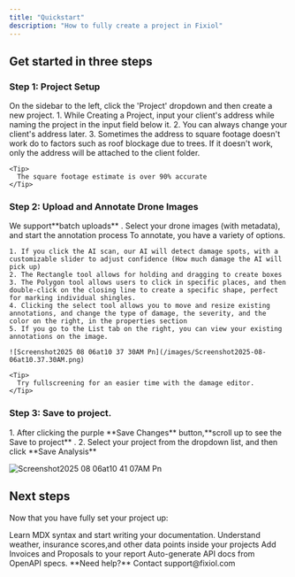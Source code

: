 ```yaml
---
title: "Quickstart"
description: "How to fully create a project in Fixiol"
---
```


## Get started in three steps

### Step 1: Project Setup

<AccordionGroup>
  <Accordion title="Create a Project" icon="folder">
    On the sidebar to the left, click the 'Project' dropdown and then create a new project.
  </Accordion>
  <Accordion title="Attach address" icon="people-roof">
    1. While Creating a Project, input your client's address while naming the project in the input field below it.
    2. You can always change your client's address later.
    3. Sometimes the address to square footage doesn't work do to factors such as roof blockage due to trees. If it doesn't work, only the address will be attached to the client folder.

    <Tip>
      The square footage estimate is over 90% accurate
    </Tip>
  </Accordion>
</AccordionGroup>

### Step 2: Upload and Annotate Drone Images

<AccordionGroup>
  <Accordion title="In the sidebar, navigate to the Upload section" icon="upload">
    We support**batch uploads** . Select your drone images (with metadata), and start the annotation process
  </Accordion>
  <Accordion title="Annotate your drone images" icon="paintbrush-pencil">
    To annotate, you have a variety of options.

    1. If you click the AI scan, our AI will detect damage spots, with a customizable slider to adjust confidence (How much damage the AI will pick up)
    2. The Rectangle tool allows for holding and dragging to create boxes
    3. The Polygon tool allows users to click in specific places, and then double-click on the closing line to create a specific shape, perfect for marking individual shingles.
    4. Clicking the select tool allows you to move and resize existing annotations, and change the type of damage, the severity, and the color on the right, in the properties section
    5. If you go to the List tab on the right, you can view your existing annotations on the image.

    ![Screenshot2025 08 06at10 37 30AM Pn](/images/Screenshot2025-08-06at10.37.30AM.png)

    <Tip>
      Try fullscreening for an easier time with the damage editor.
    </Tip>
  </Accordion>
</AccordionGroup>

### Step 3: Save to project.

<Accordion title="Publish your docs" icon="rocket">
  1. After clicking the purple **Save Changes** button,**scroll up to see the Save to project** .
  2. Select your project from the dropdown list, and then click **Save Analysis**

  ![Screenshot2025 08 06at10 41 07AM Pn](/images/Screenshot2025-08-06at10.41.07AM.png)
</Accordion>

## Next steps

Now that you have fully set your project up:

<CardGroup cols={2}>
  <Card title="Create Reports" icon="newspaper" href="/essentials/markdown">
    Learn MDX syntax and start writing your documentation.
  </Card>
  <Card title="Project Statistics Overview" icon="diagram-project" href="/essentials/settings">
    Understand weather, insurance scores,and other data points inside your projects
  </Card>
  <Card title="Create Comprehensive Reports" icon="hammer-brush" href="/essentials/code">
    Add Invoices and Proposals to your report
  </Card>
  <Card title="Roof Measure Pro" icon="ruler" color="#ff0000" href="/api-reference/introduction">
    Auto-generate API docs from OpenAPI specs.
  </Card>
</CardGroup>

<Note>
  **Need help?** Contact support@fixiol.com
</Note>